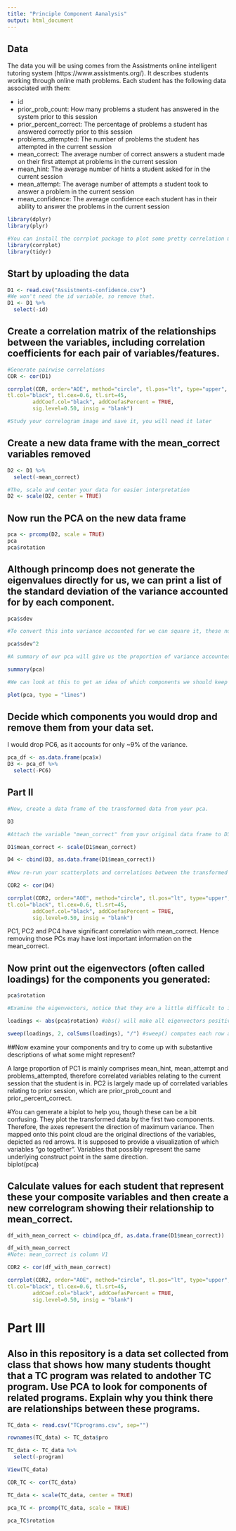 ```yaml
---
title: "Principle Component Aanalysis"
output: html_document
---
```

## Data
The data you will be using comes from the Assistments online intelligent tutoring system (https://www.assistments.org/). It describes students working through online math problems. Each student has the following data associated with them:

- id
- prior_prob_count: How many problems a student has answered in the system prior to this session
- prior_percent_correct: The percentage of problems a student has answered correctly prior to this session
- problems_attempted: The number of problems the student has attempted in the current session
- mean_correct: The average number of correct answers a student made on their first attempt at problems in the current session
- mean_hint: The average number of hints a student asked for in the current session
- mean_attempt: The average number of attempts a student took to answer a problem in the current session
- mean_confidence: The average confidence each student has in their ability to answer the problems in the current session

```r
library(dplyr)
library(plyr)

#You can install the corrplot package to plot some pretty correlation matrices (sometimes called correlograms)
library(corrplot)
library(tidyr)
```

## Start by uploading the data
```r
D1 <- read.csv("Assistments-confidence.csv")
#We won't need the id variable, so remove that.
D1 <- D1 %>%
  select(-id)

```

## Create a correlation matrix of the relationships between the variables, including correlation coefficients for each pair of variables/features.

```r
#Generate pairwise correlations
COR <- cor(D1)

corrplot(COR, order="AOE", method="circle", tl.pos="lt", type="upper",        
tl.col="black", tl.cex=0.6, tl.srt=45, 
        addCoef.col="black", addCoefasPercent = TRUE,
        sig.level=0.50, insig = "blank")

#Study your correlogram image and save it, you will need it later
```

## Create a new data frame with the mean_correct variables removed

```r
D2 <- D1 %>%
  select(-mean_correct)

#The, scale and center your data for easier interpretation
D2 <- scale(D2, center = TRUE)

```

## Now run the PCA on the new data frame

```r
pca <- prcomp(D2, scale = TRUE)
pca
pca$rotation
```

## Although princomp does not generate the eigenvalues directly for us, we can print a list of the standard deviation of the variance accounted for by each component.

```r
pca$sdev

#To convert this into variance accounted for we can square it, these numbers are proportional to the eigenvalue

pca$sdev^2

#A summary of our pca will give us the proportion of variance accounted for by each component

summary(pca)

#We can look at this to get an idea of which components we should keep and which we should drop

plot(pca, type = "lines")
```

## Decide which components you would drop and remove them from your data set.
I would drop PC6, as it accounts for only ~9% of the variance.

```r
pca_df <- as.data.frame(pca$x)
D3 <- pca_df %>%
  select(-PC6)
```

## Part II

```r
#Now, create a data frame of the transformed data from your pca.

D3

#Attach the variable "mean_correct" from your original data frame to D3.

D1$mean_correct <- scale(D1$mean_correct)

D4 <- cbind(D3, as.data.frame(D1$mean_correct))
            
#Now re-run your scatterplots and correlations between the transformed data and mean_correct. If you had dropped some components would you have lost important infomation about mean_correct?

COR2 <- cor(D4)

corrplot(COR2, order="AOE", method="circle", tl.pos="lt", type="upper",        
tl.col="black", tl.cex=0.6, tl.srt=45, 
        addCoef.col="black", addCoefasPercent = TRUE,
        sig.level=0.50, insig = "blank")

```
PC1, PC2 and PC4 have significant correlation with mean_correct. Hence removing those PCs may have lost important information on the mean_correct.


## Now print out the eigenvectors (often called loadings) for the components you generated:

```r
pca$rotation

#Examine the eigenvectors, notice that they are a little difficult to interpret. It is much easier to make sense of them if we make them proportional within each component

loadings <- abs(pca$rotation) #abs() will make all eigenvectors positive

sweep(loadings, 2, colSums(loadings), "/") #sweep() computes each row as a proportion of the column. (There must be a way to do this with dplyr()?)

```

##Now examine your components and try to come up with substantive descriptions of what some might represent?

A large proportion of PC1 is mainly comprises  mean_hint, mean_attempt and problems_attempted, therefore correlated variables relating to the current session that the student is in. PC2 is largely made up of correlated variables relating to prior session, which are prior_prob_count and prior_percent_correct.

#You can generate a biplot to help you, though these can be a bit confusing. They plot the transformed data by the first two components. Therefore, the axes represent the direction of maximum variance. Then mapped onto this point cloud are the original directions of the variables, depicted as red arrows. It is supposed to provide a visualization of which variables "go together". Variables that possibly represent the same underlying construct point in the same direction.  
biplot(pca)

## Calculate values for each student that represent these your composite variables and then create a new correlogram showing their relationship to mean_correct.

```r

df_with_mean_correct <- cbind(pca_df, as.data.frame(D1$mean_correct))

df_with_mean_correct
#Note: mean_correct is column V1

COR2 <- cor(df_with_mean_correct)

corrplot(COR2, order="AOE", method="circle", tl.pos="lt", type="upper",        
tl.col="black", tl.cex=0.6, tl.srt=45, 
        addCoef.col="black", addCoefasPercent = TRUE,
        sig.level=0.50, insig = "blank")

```
# Part III  

## Also in this repository is a data set collected from class that shows how many students thought that a TC program was related to andother TC program. Use PCA to look for components of related programs. Explain why you think there are relationships between these programs.

```r

TC_data <- read.csv("TCprograms.csv", sep="")

rownames(TC_data) <- TC_data$pro

TC_data <- TC_data %>%
  select(-program)

View(TC_data)

```

```r
COR_TC <- cor(TC_data)

TC_data <- scale(TC_data, center = TRUE)

pca_TC <- prcomp(TC_data, scale = TRUE)

pca_TC$rotation
```
